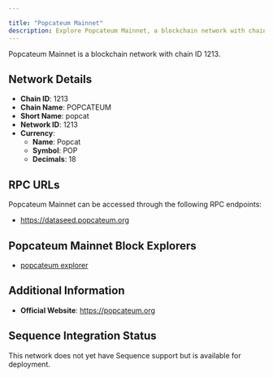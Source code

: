```yaml
---

title: "Popcateum Mainnet"
description: Explore Popcateum Mainnet, a blockchain network with chain ID 1213. Learn about its native currency, Popcat, and how to interact with the network.
---
```




Popcateum Mainnet is a blockchain network with chain ID 1213.

## Network Details

- **Chain ID**: 1213
- **Chain Name**: POPCATEUM
- **Short Name**: popcat
- **Network ID**: 1213
- **Currency**: 
  - **Name**: Popcat
  - **Symbol**: POP
  - **Decimals**: 18

## RPC URLs

Popcateum Mainnet can be accessed through the following RPC endpoints:

- https://dataseed.popcateum.org

## Popcateum Mainnet Block Explorers

- [popcateum explorer](https://explorer.popcateum.org)

## Additional Information

- **Official Website**: https://popcateum.org

## Sequence Integration Status

This network does not yet have Sequence support but is available for deployment.
